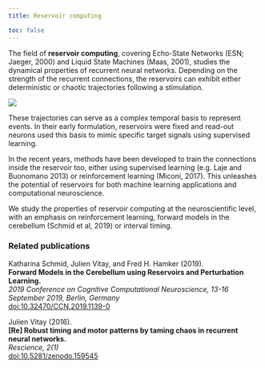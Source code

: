 ```yaml
---
title: Reservoir computing

toc: false
---
```



The field of **reservoir computing**, covering Echo-State Networks (ESN; Jaeger, 2000) and Liquid State Machines (Maas, 2001), studies the dynamical properties of recurrent neural networks. Depending on the strength of the recurrent connections, the reservoirs can exhibit either deterministic or chaotic trajectories following a stimulation.

![](../img/rc.png)

These trajectories can serve as a complex temporal basis to represent events. In their early formulation, reservoirs were fixed and read-out neurons used this basis to mimic specific target signals using supervised learning.

In the recent years, methods have been developed to train the connections inside the reservoir too, either using supervised learning (e.g. Laje and Buonomano 2013) or reinforcement learning (Miconi, 2017). This unleashes the potential of reservoirs for both machine learning applications and computational neuroscience.

We study the properties of reservoir computing at the neuroscientific level, with an emphasis on reinforcement learning, forward models in the cerebellum (Schmid et al, 2019) or interval timing. 

### Related publications

Katharina Schmid, Julien Vitay, and Fred H. Hamker (2019).\
**Forward Models in the Cerebellum using Reservoirs and Perturbation Learning.**\
*2019 Conference on Cognitive Computational Neuroscience, 13-16 September 2019, Berlin, Germany*\
[doi:10.32470/CCN.2019.1139-0](https://doi.org/10.32470/CCN.2019.1139-0)

Julien Vitay (2016).\
**[Re] Robust timing and motor patterns by taming chaos in recurrent neural networks.**\
*Rescience, 2(1)*\
[doi:10.5281/zenodo.159545](https://doi.org/10.5281/zenodo.159545)
